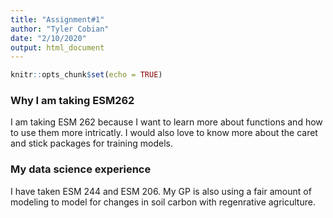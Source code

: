 ```yaml
---
title: "Assignment#1"
author: "Tyler Cobian"
date: "2/10/2020"
output: html_document
---
```


```r
knitr::opts_chunk$set(echo = TRUE)
```

### Why I am taking ESM262
I am taking ESM 262 because I want to learn more about functions and how to use them more intricatly. I would also love to know more about the caret and stick packages for training models.

### My data science experience
I have taken ESM 244 and ESM 206. My GP is also using a fair amount of modeling to model for changes in soil carbon with regenrative agriculture. 
